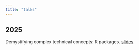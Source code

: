 ```yaml
---
title: "talks"
---
```


<!-- I built my blog using this amazing guide! https://samanthacsik.github.io/posts/2022-10-24-quarto-blogs/ -->

## 2025

Demystifying complex technical concepts: R packages. [slides](https://javirudolph.github.io/Talks/2025-04-30_demistifying_complex_concepts_R_packages/index.html#/title-slide)
